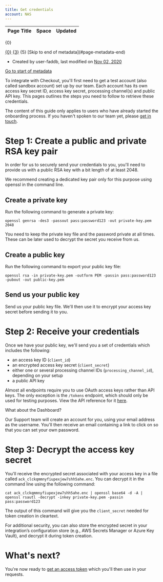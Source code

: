 ```yaml
---
title: Get credentials
account: NAS
---
```


<table class="aui"> <thead> <tr class="header"> <th class="search-result-title">Page Title</th> <th class="search-result-space">Space</th> <th class="search-result-date">Updated</th> </tr> </thead> </table> <p class="search-result-count">{0}</p> <tr class="search-result"> <td class="search-result-title"><a href="{1}" class="content-type-{2}"><span>{0}</span></a></td> <td class="search-result-space"><a class="space" href="/display/{4}/" title="{3}">{3}</a></td> <td class="search-result-date"><span class="date" title="{6}">{5}</span></td> </tr> [Skip to end of metadata](#page-metadata-end)

*   Created by user-faddb, last modified on [Nov 02, 2020](/pages/diffpagesbyversion.action?pageId=8489198&selectedPageVersions=7&selectedPageVersions=8 "Show changes")

[Go to start of metadata](#page-metadata-start)

To integrate with Checkout, you'll first need to get a test account (also called sandbox account) set up by our team. Each account has its own access key secret ID, access key secret, processing channel(s) and public API key. This pages outlines the steps you need to follow to retrieve these credentials.

The content of this guide only applies to users who have already started the onboarding process. If you haven't spoken to our team yet, please [get in touch](mailto:support@checkout.com).

**Step 1:** Create a public and private RSA key pair 
=====================================================

In order for us to securely send your credentials to you, you'll need to provide us with a public RSA key with a bit length of at least 2048. 

We recommend creating a dedicated key pair only for this purpose using openssl in the command line.

Create a private key
--------------------

Run the following command to generate a private key:

    openssl genrsa -des3 -passout pass:password123 -out private-key.pem 2048

  

You need to keep the private key file and the password private at all times. These can be later used to decrypt the secret you receive from us.

Create a public key
-------------------

Run the following command to export your public key file:

    openssl rsa -in private-key.pem -outform PEM -passin pass:password123 -pubout -out public-key.pem

Send us your public key
-----------------------

Send us your public key file. We'll then use it to encrypt your access key secret before sending it to you.

**Step 2:** Receive your credentials
====================================

Once we have your public key, we'll send you a set of credentials which includes the following:

*   an access key ID (`client_id`)
*   an encrypted access key secret (`client_secret`)
*   either one or several processing channel IDs (`processing_channel_id`), depending on your setup
*   a public API key

Almost all endpoints require you to use OAuth access keys rather than API keys. The only exception is the `/tokens` endpoint, which should only be used for testing purposes. View the API reference for it [here](https://api-reference.checkout.com/preview/crusoe/#tag/Tokens).

What about the Dashboard?

Our Support team will create an account for you, using your email address as the username. You'll then receive an email containing a link to click on so that you can set your own password.

**Step 3:** Decrypt the access key secret
=========================================

You'll receive the encrypted secret associated with your access key in a file called `ack_clckqmmnyfiupexjew7shh5ahe.enc`. You can decrypt it in the command line using the following command:

    cat ack_clckqmmnyfiupexjew7shh5ahe.enc | openssl base64 -d -A | openssl rsautl -decrypt -inkey private-key.pem -passin pass:password123

The output of this command will give you the `client_secret` needed for token creation in cleartext.

For additional security, you can also store the encrypted secret in your integration’s configuration store (e.g., AWS Secrets Manager or Azure Key Vault), and decrypt it during token creation.

What's next?
============

You're now ready to [get an access token](/display/x/Get+an+access+token) which you'll then use in your requests.

  
